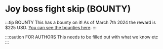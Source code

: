 # Joy boss fight skip (BOUNTY)

:::tip BOUNTY
This has a bounty on it! As of March 7th 2024 the reward is $225 USD. [You can see the bounties here](https://bounty.itt.run).
:::

:::caution FOR AUTHORS
This needs to be filled out with what we know etc
:::